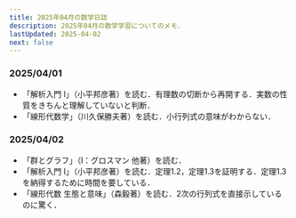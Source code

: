 ```yaml
---
title: 2025年04月の数学日誌
description: 2025年04月の数学学習についてのメモ．
lastUpdated: 2025-04-02
next: false
---
```


### 2025/04/01
- 「解析入門 Ⅰ」（小平邦彦著）を読む．有理数の切断から再開する．実数の性質をきちんと理解していないと判断．
- 「線形代数学」（川久保勝夫著）を読む．小行列式の意味がわからない．

### 2025/04/02
- 「群とグラフ」（I：グロスマン 他著）を読む．
- 「解析入門 Ⅰ」（小平邦彦著）を読む．定理1.2，定理1.3を証明する．定理1.3を納得するために時間を要している．
- 「線形代数 生態と意味」（森毅著）を読む．2次の行列式を直接示しているのに驚く．
